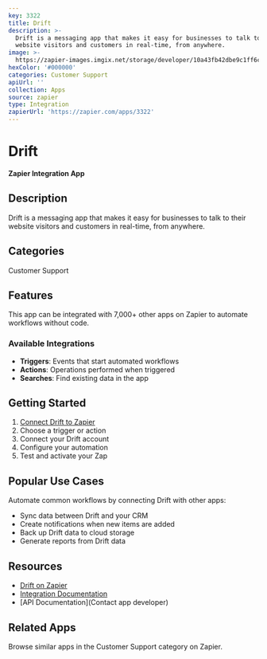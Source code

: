 ```yaml
---
key: 3322
title: Drift
description: >-
  Drift is a messaging app that makes it easy for businesses to talk to their
  website visitors and customers in real-time, from anywhere.
image: >-
  https://zapier-images.imgix.net/storage/developer/10a43fb42dbe9c1ff6cba2dfefdaebbb.png?auto=format%2Ccompress&ixlib=python-3.0.0&q=50
hexColor: '#000000'
categories: Customer Support
apiUrl: ''
collection: Apps
source: zapier
type: Integration
zapierUrl: 'https://zapier.com/apps/3322'
---
```

# Drift

**Zapier Integration App**

## Description

Drift is a messaging app that makes it easy for businesses to talk to their website visitors and customers in real-time, from anywhere.

## Categories

Customer Support

## Features

This app can be integrated with 7,000+ other apps on Zapier to automate workflows without code.

### Available Integrations

- **Triggers**: Events that start automated workflows
- **Actions**: Operations performed when triggered
- **Searches**: Find existing data in the app

## Getting Started

1. [Connect Drift to Zapier](https://zapier.com/apps/3322)
2. Choose a trigger or action
3. Connect your Drift account
4. Configure your automation
5. Test and activate your Zap

## Popular Use Cases

Automate common workflows by connecting Drift with other apps:

- Sync data between Drift and your CRM
- Create notifications when new items are added
- Back up Drift data to cloud storage
- Generate reports from Drift data

## Resources

- [Drift on Zapier](https://zapier.com/apps/3322)
- [Integration Documentation](https://zapier.com/apps/3322/integrations)
- [API Documentation](Contact app developer)

## Related Apps

Browse similar apps in the Customer Support category on Zapier.

